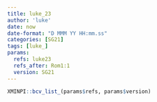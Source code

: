```yaml
---
title: luke_23
author: 'luke'
date: now
date-format: "D MMM YY HH:mm.ss"
categories: [SG21]
tags: [luke_]
params:
  refs: luke23
  refs_after: Rom1:1
  version: SG21
---
```


```r
XMINPI::bcv_list_(params$refs, params$version)
```

